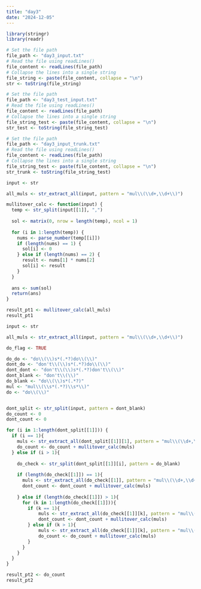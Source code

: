 ```yaml
---
title: "day3"
date: "2024-12-05"
---
```


```r
library(stringr)
library(readr)
```

```r
# Set the file path
file_path <- "day3_input.txt"
# Read the file using readLines()
file_content <- readLines(file_path)
# Collapse the lines into a single string
file_string <- paste(file_content, collapse = "\n")
str <- toString(file_string)

# Set the file path
file_path <- "day3_test_input.txt"
# Read the file using readLines()
file_content <- readLines(file_path)
# Collapse the lines into a single string
file_string_test <- paste(file_content, collapse = "\n")
str_test <- toString(file_string_test)

# Set the file path
file_path <- "day3_input_trunk.txt"
# Read the file using readLines()
file_content <- readLines(file_path)
# Collapse the lines into a single string
file_string_test <- paste(file_content, collapse = "\n")
str_trunk <- toString(file_string_test)
```

```r

input <- str

all_muls <- str_extract_all(input, pattern = "mul\\(\\d+,\\d+\\)") 

mullitover_calc <- function(input) {
  temp <- str_split(input[[1]], ",")
  
  sol <- matrix(0, nrow = length(temp), ncol = 1)
  
  for (i in 1:length(temp)) {
    nums <- parse_number(temp[[i]])
    if (length(nums) == 1) {
      sol[i] <- 0
    } else if (length(nums) == 2) {
      result <- nums[1] * nums[2]
      sol[i] <- result
    }
  }
  
  ans <- sum(sol)
  return(ans)
}

result_pt1 <- mullitover_calc(all_muls) 
result_pt1

```
```r

input <- str

all_muls <- str_extract_all(input, pattern = "mul\\(\\d+,\\d+\\)") 

do_flag <- TRUE

do_do <- "do\\(\\)s*(.*?)do\\(\\)"
dont_do <- "don't\\(\\)s*(.*?)do\\(\\)"
dont_dont <- "don't\\(\\)s*(.*?)don't\\(\\)"
dont_blank <- "don't\\(\\)"
do_blank <- "do\\(\\)s*(.*?)"
mul <- "mul\\(\\s*(.*?)\\s*\\)"
do <- "do\\(\\)"


dont_split <- str_split(input, pattern = dont_blank) 
do_count <- 0
dont_count <- 0

for (i in 1:length(dont_split[[1]])) {
  if (i == 1){
    muls <- str_extract_all(dont_split[[1]][1], pattern = "mul\\(\\d+,\\d+\\)") 
    do_count <- do_count + mullitover_calc(muls) 
  } else if (i > 1){
    
    do_check <- str_split(dont_split[[1]][i], pattern = do_blank) 
    
    if (length(do_check[[1]]) == 1){
      muls <- str_extract_all(do_check[[1]], pattern = "mul\\(\\d+,\\d+\\)") 
      dont_count <- dont_count + mullitover_calc(muls) 
    
    } else if (length(do_check[[1]]) > 1){
      for (k in 1:length(do_check[[1]])){
        if (k == 1){
            muls <- str_extract_all(do_check[[1]][k], pattern = "mul\\(\\d+,\\d+\\)") 
            dont_count <- dont_count + mullitover_calc(muls) 
        } else if (k > 1){
            muls <- str_extract_all(do_check[[1]][k], pattern = "mul\\(\\d+,\\d+\\)") 
            do_count <- do_count + mullitover_calc(muls) 
        }
      }
    }
  }
}

result_pt2 <- do_count
result_pt2
```


